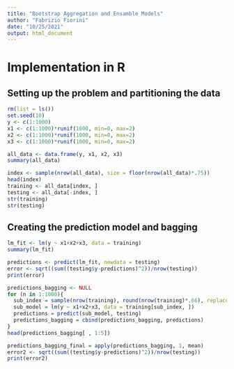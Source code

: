 ---
title: "Bootstrap Aggregation and Ensamble Models"
author: "Fabrizio Fiorini"
date: "10/25/2021"
output: html_document
---

# Implementation in R

## Setting up the problem and partitioning the data


```{r}
rm(list = ls())
set.seed(10)
y <- c(1:1000)
x1 <- c(1:1000)*runif(1000, min=0, max=2)
x2 <- c(1:1000)*runif(1000, min=0, max=2)
x3 <- c(1:1000)*runif(1000, min=0, max=2)
```

```{r}
all_data <- data.frame(y, x1, x2, x3)
summary(all_data)
```

```{r}
index <- sample(nrow(all_data), size = floor(nrow(all_data)*.75))
head(index)
training <- all_data[index, ]
testing <- all_data[-index, ]
str(training)
str(testing)
```


## Creating the prediction model and bagging


```{r}
lm_fit <- lm(y ~ x1+x2+x3, data = training)
summary(lm_fit)
```


```{r}
predictions <- predict(lm_fit, newdata = testing)
error <- sqrt((sum((testing$y-predictions)^2))/nrow(testing))
print(error)
```

```{r}
predictions_bagging <- NULL
for (n in 1:1000){
  sub_index = sample(nrow(training), round(nrow(training)*.66), replace = TRUE)
  sub_model = lm(y ~ x1+x2+x3, data = training[sub_index, ])
  predictions = predict(sub_model, testing)
  predictions_bagging = cbind(predictions_bagging, predictions)
}
head(predictions_bagging[ , 1:5])
```

```{r}
predictions_bagging_final = apply(predictions_bagging, 1, mean)
error2 <- sqrt((sum((testing$y-predictions)^2))/nrow(testing))
print(error2)
```